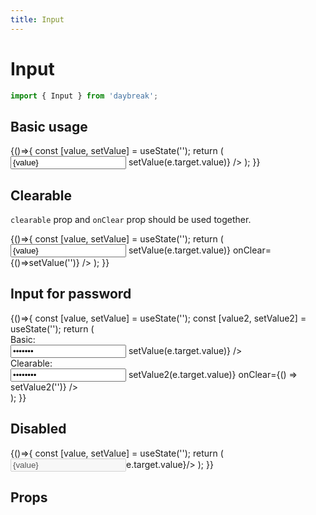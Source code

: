 ```yaml
---
title: Input
---
```



# Input

```javascript
import { Input } from 'daybreak';
```

## Basic usage

<Playground>
  {()=>{
    const [value, setValue] = useState('');
    return (
      <Input placeholder="Type here..." value={value} onChange={(e) => setValue(e.target.value)} />
    );
  }}
</Playground>

## Clearable

`clearable` prop and `onClear` prop should be used together.

<Playground>
  {()=>{
    const [value, setValue] = useState('');
    return (
      <Input
        clearable
        value={value}
        onChange={(e) => setValue(e.target.value)}
        onClear={()=>setValue('')}
      />
    );
  }}
</Playground>

## Input for password

<Playground>
  {()=>{
    const [value, setValue] = useState('');
    const [value2, setValue2] = useState('');
    return (
      <div>
        <div>Basic:</div>
        <Input type="password" value={value} onChange={(e) => setValue(e.target.value)} />
        <div>Clearable:</div>
        <Input type="password" clearable value={value2} onChange={(e) => setValue2(e.target.value)} onClear={() => setValue2('')} />
      </div>
    );
  }}
</Playground>

## Disabled

<Playground>
  {()=>{
    const [value, setValue] = useState('');
    return (
      <Input disabled value={value} onChange={(e)=>e.target.value}/>
    );
  }}
</Playground>

## Props

<Props of={Input} />
